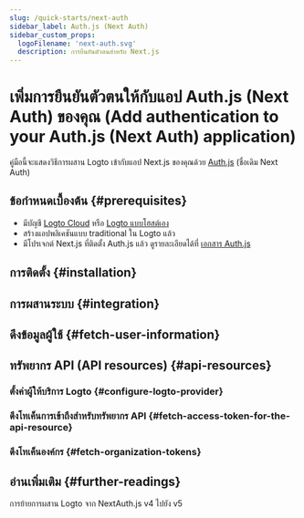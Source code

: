```yaml
---
slug: /quick-starts/next-auth
sidebar_label: Auth.js (Next Auth)
sidebar_custom_props:
  logoFilename: 'next-auth.svg'
  description: การยืนยันตัวตนสำหรับ Next.js
---
```




# เพิ่มการยืนยันตัวตนให้กับแอป Auth.js (Next Auth) ของคุณ (Add authentication to your Auth.js (Next Auth) application)

คู่มือนี้จะแสดงวิธีการผสาน Logto เข้ากับแอป Next.js ของคุณด้วย [Auth.js](https://authjs.dev/) (ชื่อเดิม Next Auth)

<GuideTip />

## ข้อกำหนดเบื้องต้น \{#prerequisites}

- มีบัญชี [Logto Cloud](https://cloud.logto.io) หรือ [Logto แบบโฮสต์เอง](/introduction/set-up-logto-oss)
- สร้างแอปพลิเคชันแบบ traditional ใน Logto แล้ว
- มีโปรเจกต์ Next.js ที่ติดตั้ง Auth.js แล้ว ดูรายละเอียดได้ที่ [เอกสาร Auth.js](https://authjs.dev/getting-started/installation)

## การติดตั้ง \{#installation}

<Installation />

## การผสานระบบ \{#integration}

<Integration />

## ดึงข้อมูลผู้ใช้ \{#fetch-user-information}

<GetUserInformation />

## ทรัพยากร API (API resources) \{#api-resources}

<ApiResourcesDescription />

### ตั้งค่าผู้ให้บริการ Logto \{#configure-logto-provider}

<ConfigApiResources />

### ดึงโทเค็นการเข้าถึงสำหรับทรัพยากร API \{#fetch-access-token-for-the-api-resource}

<FetchAccessTokenForApiResources />

### ดึงโทเค็นองค์กร \{#fetch-organization-tokens}

<FetchOrganizationTokenForUser />

## อ่านเพิ่มเติม \{#further-readings}

<FurtherReadings />

<Url href="https://blog.logto.io/next-auth-v5">
  การย้ายการผสาน Logto จาก NextAuth.js v4 ไปยัง v5
</Url>
